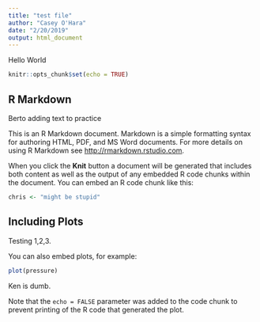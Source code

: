 ```yaml
---
title: "test file"
author: "Casey O'Hara"
date: "2/20/2019"
output: html_document
---
```

Hello World
```r
knitr::opts_chunk$set(echo = TRUE)
```

## R Markdown
Berto adding text to practice

This is an R Markdown document. Markdown is a simple formatting syntax for authoring HTML, PDF, and MS Word documents. For more details on using R Markdown see <http://rmarkdown.rstudio.com>.

When you click the **Knit** button a document will be generated that includes both content as well as the output of any embedded R code chunks within the document. You can embed an R code chunk like this:

```r
chris <- "might be stupid"
```

## Including Plots
Testing 1,2,3. 

You can also embed plots, for example:

```r
plot(pressure)
```
Ken is dumb. 

Note that the `echo = FALSE` parameter was added to the code chunk to prevent printing of the R code that generated the plot.
